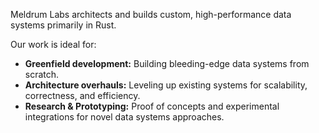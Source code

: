 
Meldrum Labs architects and builds custom, high-performance data systems primarily in Rust.

Our work is ideal for:

* **Greenfield development:** Building bleeding-edge data systems from scratch.
* **Architecture overhauls:** Leveling up existing systems for scalability, correctness, and efficiency.
* **Research & Prototyping:** Proof of concepts and experimental integrations for novel data systems approaches.
